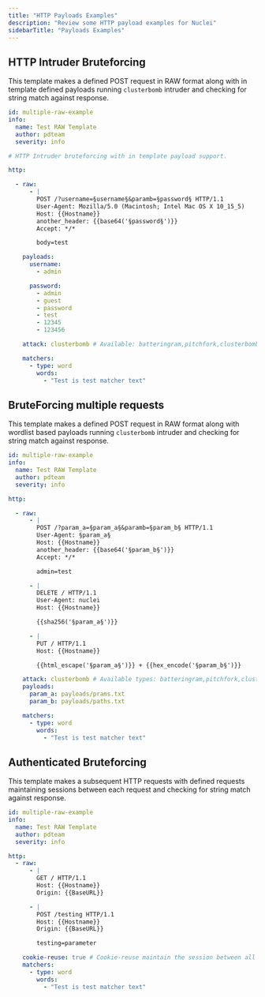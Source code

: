```yaml
---
title: "HTTP Payloads Examples"
description: "Review some HTTP payload examples for Nuclei"
sidebarTitle: "Payloads Examples"
---
```


## HTTP Intruder Bruteforcing

This template makes a defined POST request in RAW format along with in template defined payloads running `clusterbomb` intruder and checking for string match against response.


```yaml
id: multiple-raw-example
info:
  name: Test RAW Template
  author: pdteam
  severity: info

# HTTP Intruder bruteforcing with in template payload support. 

http:

  - raw:
      - |
        POST /?username=§username§&paramb=§password§ HTTP/1.1
        User-Agent: Mozilla/5.0 (Macintosh; Intel Mac OS X 10_15_5)
        Host: {{Hostname}}
        another_header: {{base64('§password§')}}
        Accept: */*

        body=test

    payloads:
      username:
        - admin

      password:
        - admin
        - guest
        - password
        - test
        - 12345
        - 123456

    attack: clusterbomb # Available: batteringram,pitchfork,clusterbomb

    matchers:
      - type: word
        words:
          - "Test is test matcher text"
```

## BruteForcing multiple requests 

This template makes a defined POST request in RAW format along with wordlist based payloads running `clusterbomb` intruder and checking for string match against response.

```yaml
id: multiple-raw-example
info:
  name: Test RAW Template
  author: pdteam
  severity: info

http:

  - raw:
      - |
        POST /?param_a=§param_a§&paramb=§param_b§ HTTP/1.1
        User-Agent: §param_a§
        Host: {{Hostname}}
        another_header: {{base64('§param_b§')}}
        Accept: */*

        admin=test

      - |
        DELETE / HTTP/1.1
        User-Agent: nuclei
        Host: {{Hostname}}

        {{sha256('§param_a§')}} 

      - |
        PUT / HTTP/1.1
        Host: {{Hostname}}

        {{html_escape('§param_a§')}} + {{hex_encode('§param_b§')}}

    attack: clusterbomb # Available types: batteringram,pitchfork,clusterbomb
    payloads:
      param_a: payloads/prams.txt
      param_b: payloads/paths.txt

    matchers:
      - type: word
        words:
          - "Test is test matcher text"
```

## Authenticated Bruteforcing

This template makes a subsequent HTTP requests with defined requests maintaining sessions between each request and checking for string match against response.

```yaml
id: multiple-raw-example
info:
  name: Test RAW Template
  author: pdteam
  severity: info

http:
  - raw:
      - |
        GET / HTTP/1.1
        Host: {{Hostname}}
        Origin: {{BaseURL}}

      - |
        POST /testing HTTP/1.1
        Host: {{Hostname}}
        Origin: {{BaseURL}}

        testing=parameter

    cookie-reuse: true # Cookie-reuse maintain the session between all request like browser. 
    matchers:
      - type: word
        words:
          - "Test is test matcher text"
```
